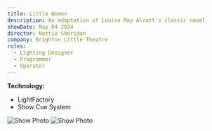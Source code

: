 ```yaml
---
title: Little Women
description: An adaptation of Louisa May Alcott's classic novel
showDate: May 04 2024
director: Nettie Sheridan
company: Brighton Little Theatre
roles:
  - Lighting Designer
  - Programmer
  - Operator
---
```


**Technology:**

- LightFactory
- Show Cue System

![Show Photo](https://utfs.io/f/5e0af1fd-787e-4c74-bdbc-10098172021d-242i8m.JPG)
![Show Photo](https://utfs.io/f/97856a98-6c2c-4d57-8b04-92a4cc1fdd95-242i8n.JPG)
